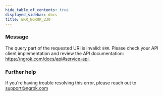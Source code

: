 ```yaml
---
hide_table_of_contents: true
displayed_sidebar: docs
title: ERR_NGROK_230
---
```


### Message

The query part of the requested URI is invalid: `ERR`. Please check your API client implementation and review the API documentation: https://ngrok.com/docs/api#service-api.

### Further help

If you're having trouble resolving this error, please reach out to [support@ngrok.com](mailto:support@ngrok.com?subject=Help%20with%20ERR_NGROK_230)
